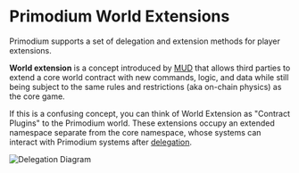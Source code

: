 # Primodium World Extensions

Primodium supports a set of delegation and extension methods for player extensions.

**World extension** is a concept introduced by [MUD](https://mud.dev/guides/extending-a-world) that allows third parties to extend a core world contract with new commands, logic, and data while still being subject to the same rules and restrictions (aka on-chain physics) as the core game.

If this is a confusing concept, you can think of World Extension as "Contract Plugins" to the Primodium world. These extensions occupy an extended namespace separate from the core namespace, whose systems can interact with Primodium systems after [delegation](./world-extension/structure/delegation.mdx).

![Delegation Diagram](../public/delegation/delegation.svg)
